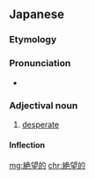 ==Japanese==
{{ja-kanjitab|ぜつ|ぼう|てき}}

===Etymology===
{{suffix|絶望|的|lang=ja|sort=ぜつぼうてき}}

===Pronunciation===
* {{ja-pron|ぜつぼうてき|yomi=o}}

===Adjectival noun===
{{ja-adj|infl=na|ぜつぼうてき}}

# [[desperate]]

====Inflection====
{{ja-na|ぜつぼうてき}}

[[mg:絶望的]]
[[chr:絶望的]]